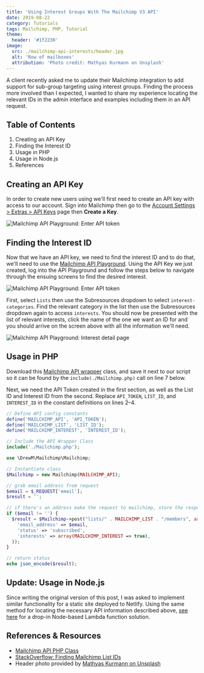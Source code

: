 ```yaml
---
title: 'Using Interest Groups With The Mailchimp V3 API'
date: 2019-08-22
category: Tutorials
tags: Mailchimp, PHP, Tutorial
theme:
  header: '#1f2230'
image:
  src: ./mailchimp-api-interests/header.jpg
  alt: 'Row of mailboxes'
  attribution: 'Photo credit: Mathyas Kurmann on Unsplash'
---
```


A client recently asked me to update their Mailchimp integration to add support for sub-group targeting using interest groups. Finding the process more involved than I expected, I wanted to share my experience locating the relevant IDs in the admin interface and examples including them in an API request.

## Table of Contents

1. Creating an API Key
1. Finding the Interest ID
1. Usage in PHP
1. Usage in Node.js
1. References

## Creating an API Key

In order to create new users using we'll first need to create an API key with access to our account. Sign into Mailchimp then go to the [Account Settings > Extras > API Keys](https://us4.admin.mailchimp.com/account/api/) page then **Create a Key**.

![Mailchimp API Playground: Enter API token](./mailchimp-api-interests/create-api-key.png)

## Finding the Interest ID

Now that we have an API key, we need to find the interest ID and to do that, we'll need to use the [Mailchimp API Playground](https://us1.api.mailchimp.com/playground/). Using the API Key we just created, log into the API Playground and follow the steps below to navigate through the ensuing screens to find the desired interest.

![Mailchimp API Playground: Enter API token](./mailchimp-api-interests/api-playground.png)

First, select `Lists` then use the Subresources dropdown to select `interest-categories`. Find the relevant category in the list then use the Subresources dropdown again to access `interests`. You should now be presented with the list of relevant interests, click the name of the one we want an ID for and you should arrive on the screen above with all the information we'll need.

![Mailchimp API Playground: Interest detail page](./mailchimp-api-interests/interest-id-page.png)

## Usage in PHP

Download this [Mailchimp API wrapper](https://github.com/drewm/mailchimp-api/blob/master/src/Mailchimp.php) class, and save it next to our script so it can be found by the `include(./Mailchimp.php)` call on line 7 below.

Next, we need the API Token created in the first section, as well as the List ID and Interest ID from the second. Replace `API_TOKEN`, `LIST_ID`, and `INTEREST_ID` in the constant definitions on lines 2–4.

```php
// Define API config constants
define('MAILCHIMP_API', 'API_TOKEN');
define('MAILCHIMP_LIST', 'LIST_ID');
define('MAILCHIMP_INTEREST', 'INTEREST_ID');

// Include the API Wrapper Class
include('./Mailchimp.php');

use \DrewM\Mailchimp\Mailchimp;

// Instantiate class
$Mailchimp = new Mailchimp(MAILCHIMP_API);

// grab email address from request
$email = $_REQUEST['email'];
$result = '';

// if there's an address make the request to mailchimp, store the response
if ($email != '') {
  $result = $Mailchimp->post("lists/" . MAILCHIMP_LIST . "/members", array(
    'email_address' => $email,
    'status' => 'subscribed',
    'interests' => array(MAILCHIMP_INTEREST => true),
  ));
}

// return status
echo json_encode($result);
```

## Update: Usage in Node.js

Since writing the original version of this post, I was asked to implement similar functionality for a static site deployed to Netlify. Using the same method for locating the necessary API information described above, [see here](https://github.com/xdmorgan/netlify-functions/tree/master/functions/mailchimp-subscribe) for a drop-in Node-based Lambda function solution.

## References & Resources

- [Mailchimp API PHP Class](https://github.com/drewm/mailchimp-api/blob/master/src/Mailchimp.php)
- [StackOverflow: Finding Mailchimp List IDs](https://stackoverflow.com/questions/37311116/can-you-get-a-mailchimp-interest-group-id-without-using-the-api)
- Header photo provided by [Mathyas Kurmann on Unsplash](https://unsplash.com/photos/fb7yNPbT0l8)
